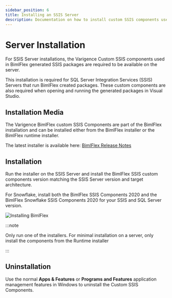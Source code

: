 ---
sidebar_position: 6
title: Installing an SSIS Server
description: Documentation on how to install custom SSIS components used in BimlFlex to generate SSIS packages
---
<head>
  <meta name="varigenceProduct" content="BimlFlex"></meta>
  <meta name="varigenceArticleType" content="Walkthrough"></meta>
</head>

# Server Installation

For SSIS Server installations, the Varigence Custom SSIS components used in BimlFlex generated SSIS packages are required to be available on the server.

This installation is required for SQL Server Integration Services (SSIS) Servers that run BimlFlex created packages. These custom components are also required when opening and running the generated packages in Visual Studio.

## Installation Media

The Varigence BimlFlex custom SSIS Components are part of the BimlFlex installation and can be installed either from the BimlFlex installer or the BimlFlex runtime installer.

The latest installer is available here: [BimlFlex Release Notes](../release-notes)

## Installation

Run the installer on the SSIS Server and install the BimlFlex SSIS custom components version matching the SSIS Server version and target architecture.

For Snowflake, install both the BimlFlex SSIS Components 2020 and the BimlFlex Snowflake SSIS Components 2020 for your SSIS and SQL Server version.

![Installing BimlFlex](/img/bimlflex/bimlflex-ss-v5-install-runtime-2020.png)



:::note

Only run one of the installers. For minimal installation on a server, only install the components from the Runtime installer

:::


## Uninstallation

Use the normal **Apps & Features** or **Programs and Features** application management features in Windows to uninstall the Custom SSIS Components.

